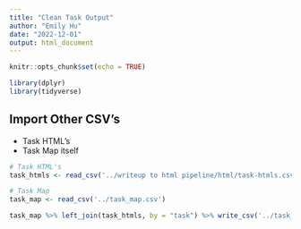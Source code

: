 ```yaml
---
title: "Clean Task Output"
author: "Emily Hu"
date: "2022-12-01"
output: html_document
---
```


```r
knitr::opts_chunk$set(echo = TRUE)

library(dplyr)
library(tidyverse)
```

## Import Other CSV's
- Task HTML's
- Task Map itself

```r
# Task HTML's
task_htmls <- read_csv('../writeup to html pipeline/html/task-htmls.csv')

# Task Map
task_map <- read_csv('../task_map.csv')
```

```r
task_map %>% left_join(task_htmls, by = "task") %>% write_csv('../task_map_with_additional_documentation.csv')
```